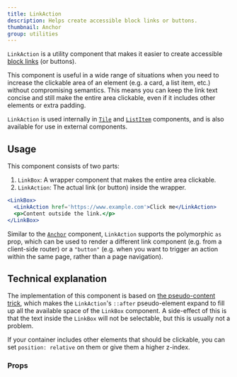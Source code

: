 ```yaml
---
title: LinkAction
description: Helps create accessible block links or buttons.
thumbnail: Anchor
group: utilities
---
```


`LinkAction` is a utility component that makes it easier to create accessible [block links](https://adrianroselli.com/2020/02/block-links-cards-clickable-regions-etc.html) (or buttons).

<LiveExample src='LinkAction.main.tsx'>
  <AllExamples.LinkActionMainExample client:load />
</LiveExample>

This component is useful in a wide range of situations when you need to increase the clickable area of an element (e.g. a card, a list item, etc.) without compromising semantics. This means you can keep the link text concise and still make the entire area clickable, even if it includes other elements or extra padding.

`LinkAction` is used internally in [`Tile`](tile) and [`ListItem`](list) components, and is also available for use in external components.

## Usage

This component consists of two parts:

1. `LinkBox`: A wrapper component that makes the entire area clickable.
2. `LinkAction`: The actual link (or button) inside the wrapper.

```jsx
<LinkBox>
  <LinkAction href='https://www.example.com'>Click me</LinkAction>
  <p>Content outside the link.</p>
</LinkBox>
```

Similar to the [`Anchor`](anchor) component, `LinkAction` supports the polymorphic `as` prop, which can be used to render a different link component (e.g. from a client-side router) or a `"button"` (e.g. when you want to trigger an action within the same page, rather than a page navigation).

## Technical explanation

The implementation of this component is based on [the pseudo-content trick](https://inclusive-components.design/cards/#thepseudocontenttrick), which makes the `LinkAction`'s `::after` pseudo-element expand to fill up all the available space of the `LinkBox` component. A side-effect of this is that the text inside the `LinkBox` will not be selectable, but this is usually not a problem.

If your container includes other elements that should be clickable, you can set `position: relative` on them or give them a higher z-index.

### Props

<PropsTable path='@itwin/itwinui-react/esm/core/LinkAction/LinkAction.d.ts' />

